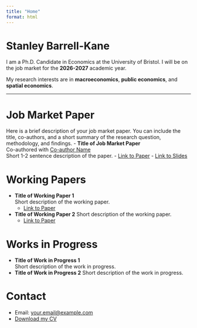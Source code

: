 ```yaml
---
title: "Home"
format: html
---
```


# Stanley Barrell-Kane

I am a Ph.D. Candidate in Economics at the University of Bristol. I will be on the job market for the **2026-2027** academic year. 

My research interests are in **macroeconomics**, **public economics**, and **spatial economics**.

---

# Job Market Paper
Here is a brief description of your job market paper. You can include the title, co-authors, and a short summary of the research question, methodology, and findings.
- **Title of Job Market Paper**  
  Co-authored with [Co-author Name](https://example.com)  
  Short 1-2 sentence description of the paper.
  - [Link to Paper](https://example.com)
  - [Link to Slides](https://example.com)

# Working Papers
- **Title of Working Paper 1**  
  Short description of the working paper.
  - [Link to Paper](https://example.com)
- **Title of Working Paper 2**
  Short description of the working paper.
  - [Link to Paper](https://example.com)

# Works in Progress
- **Title of Work in Progress 1**  
  Short description of the work in progress.
- **Title of Work in Progress 2**
  Short description of the work in progress.

# Contact
- Email: [your.email@example.com](mailto:your.email@example.com)
- [Download my CV](cv.qmd)


